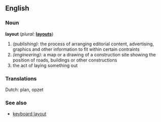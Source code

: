 ==English==

===Noun===
'''layout'''  (''plural:'' '''[[layouts]]''')
# ''(publishing):'' the process of arranging editorial content, advertising, graphics and other information to fit within certain contraints
# ''(engineering):'' a map or a drawing of a construction site showing the position of roads, buildings or other constructions
# the act of laying something out

===Translations===
Dutch: plan, opzet

===See also===
*[[keyboard layout]]
{{wikipedia}}